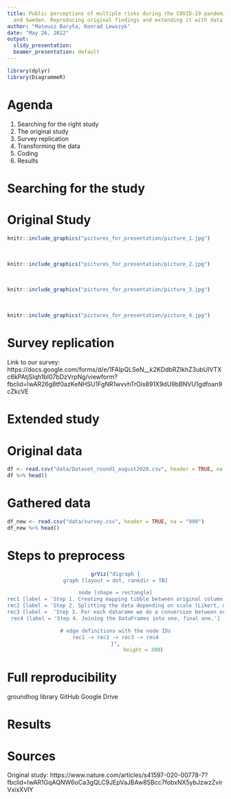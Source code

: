 ```yaml
---
title: Public perceptions of multiple risks during the COVID-19 pandemic in Italy
  and Sweden. Reproducing original findings and extending it with data for Poland.
author: "Mateusz Baryła, Konrad Lewszyk"
date: "May 26, 2022"
output:
  slidy_presentation: 
  beamer_presentation: default
---
```


```r

library(dplyr)
library(DiagrammeR)
```
# Agenda

1. Searching for the right study
2. The original study 
3. Survey replication
4. Transforming the data
5. Coding
6. Results

# Searching for the study


# Original Study
```r
knitr::include_graphics("pictures_for_presentation/picture_1.jpg")
```

<br />
```r
knitr::include_graphics("pictures_for_presentation/picture_2.jpg")
```

<br />
```r
knitr::include_graphics("pictures_for_presentation/picture_3.jpg")
```

<br />
```r
knitr::include_graphics("pictures_for_presentation/picture_4.jpg")
```

# Survey replication

Link to our survey: https://docs.google.com/forms/d/e/1FAIpQLSeN__k2KDdbRZIkhZ3ubUIVTXc6kPAtjSIqh1bI07bDzVrpNg/viewform?fbclid=IwAR26g8tf0azKeNHSU1FgNR1wvvhTrOis891X9dU9bBNVU1gdfoan9cZkcVE


# Extended study

# Original data

```r
df <- read.csv("data/Dataset_round1_august2020.csv", header = TRUE, na = "999")
df %>% head()
```

# Gathered data

```r
df_new <- read.csv("data/survey.csv", header = TRUE, na = "999")
df_new %>% head()
```

# Steps to preprocess
<center>
```r
grViz("digraph {
graph [layout = dot, rankdir = TB]

node [shape = rectangle]
rec1 [label = 'Step 1. Creating mapping tibble between original column names and collected ones']
rec2 [label = 'Step 2. Splitting the data depending on scale (Likert, dichotomous, numeric']
rec3 [label =  'Step 3. For each datarame we do a conversion between original values mainly with pivoting.']
rec4 [label = 'Step 4. Joining the DataFrames into one, final one.']

# edge definitions with the node IDs
rec1 -> rec2 -> rec3 -> rec4
}",
                  height = 300)
```
</center>

# Full reproducibility
groundhog library
GitHub
Google Drive

# Results

# Sources

Original study: https://www.nature.com/articles/s41597-020-00778-7?fbclid=IwAR1GqAQNW6oCa3gQLC9JEpVaJBAw8SBcc7fobxNX5ybJzwzZvirVxixXVlY